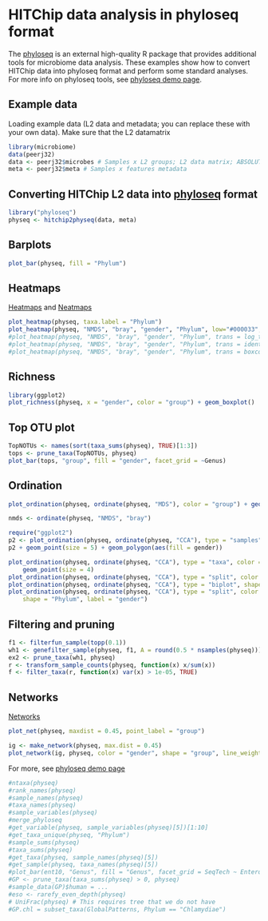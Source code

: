 # HITChip data analysis in phyloseq format

The [phyloseq](https://github.com/joey711/phyloseq) is an external high-quality R package that provides additional tools for microbiome data analysis. These examples show how to convert HITChip data into phyloseq format and perform some standard analyses. For more info on phyloseq tools, see [phyloseq demo page](http://joey711.github.io/phyloseq-demo/).


## Example data

Loading example data (L2 data and metadata; you can replace these with your own data). Make sure that the L2 datamatrix

```r
library(microbiome)
data(peerj32)
data <- peerj32$microbes # Samples x L2 groups; L2 data matrix; ABSOLUTE scale, not log10
meta <- peerj32$meta # Samples x features metadata
```

## Converting HITChip L2 data into [phyloseq](https://github.com/joey711/phyloseq) format

```r
library("phyloseq")
physeq <- hitchip2physeq(data, meta)
```

## Barplots

```r
plot_bar(physeq, fill = "Phylum")
```


## Heatmaps

[Heatmaps](http://joey711.github.io/phyloseq/plot_heatmap-examples) and [Neatmaps](http://www.biomedcentral.com/1471-2105/11/45)

```r
plot_heatmap(physeq, taxa.label = "Phylum")
plot_heatmap(physeq, "NMDS", "bray", "gender", "Phylum", low="#000033", high="#FF3300", na.value="white")
#plot_heatmap(physeq, "NMDS", "bray", "gender", "Phylum", trans = log_trans(10))
#plot_heatmap(physeq, "NMDS", "bray", "gender", "Phylum", trans = identity_trans())
#plot_heatmap(physeq, "NMDS", "bray", "gender", "Phylum", trans = boxcox_trans(0.15))
```

## Richness

```r
library(ggplot2)
plot_richness(physeq, x = "gender", color = "group") + geom_boxplot()
```

## Top OTU plot

```r
TopNOTUs <- names(sort(taxa_sums(physeq), TRUE)[1:3])
tops <- prune_taxa(TopNOTUs, physeq)
plot_bar(tops, "group", fill = "gender", facet_grid = ~Genus)
```

## Ordination

```r
plot_ordination(physeq, ordinate(physeq, "MDS"), color = "group") + geom_point(size = 5)

nmds <- ordinate(physeq, "NMDS", "bray")

require("ggplot2")
p2 <- plot_ordination(physeq, ordinate(physeq, "CCA"), type = "samples", color = "gender")
p2 + geom_point(size = 5) + geom_polygon(aes(fill = gender))

plot_ordination(physeq, ordinate(physeq, "CCA"), type = "taxa", color = "Phylum") + 
    geom_point(size = 4)
plot_ordination(physeq, ordinate(physeq, "CCA"), type = "split", color = "gender")
plot_ordination(physeq, ordinate(physeq, "CCA"), type = "biplot", shape = "Phylum")
plot_ordination(physeq, ordinate(physeq, "CCA"), type = "split", color = "gender", 
    shape = "Phylum", label = "gender")
```

## Filtering and pruning

```r
f1 <- filterfun_sample(topp(0.1))
wh1 <- genefilter_sample(physeq, f1, A = round(0.5 * nsamples(physeq)))
ex2 <- prune_taxa(wh1, physeq)
r <- transform_sample_counts(physeq, function(x) x/sum(x))
f <- filter_taxa(r, function(x) var(x) > 1e-05, TRUE)
```

## Networks

[Networks](http://joey711.github.io/phyloseq/plot_network-examples)

```r
plot_net(physeq, maxdist = 0.45, point_label = "group")

ig <- make_network(physeq, max.dist = 0.45)
plot_network(ig, physeq, color = "gender", shape = "group", line_weight = 0.4, label = NULL)
```



For more, see [phyloseq demo page](http://joey711.github.io/phyloseq-demo/phyloseq-demo.html)

```r
#ntaxa(physeq)
#rank_names(physeq)
#sample_names(physeq)
#taxa_names(physeq)
#sample_variables(physeq)
#merge_phyloseq
#get_variable(physeq, sample_variables(physeq)[5])[1:10]
#get_taxa_unique(physeq, "Phylum")
#sample_sums(physeq)
#taxa_sums(physeq)
#get_taxa(physeq, sample_names(physeq)[5])
#get_sample(physeq, taxa_names(physeq)[5])
#plot_bar(ent10, "Genus", fill = "Genus", facet_grid = SeqTech ~ Enterotype)
#GP <- prune_taxa(taxa_sums(physeq) > 0, physeq)
#sample_data(GP)$human = ...
#eso <- rarefy_even_depth(physeq)
# UniFrac(physeq) # This requires tree that we do not have
#GP.chl = subset_taxa(GlobalPatterns, Phylum == "Chlamydiae")
```
